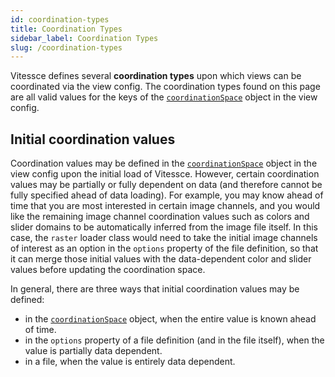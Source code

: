 ```yaml
---
id: coordination-types
title: Coordination Types
sidebar_label: Coordination Types
slug: /coordination-types
---
```



Vitessce defines several **coordination types** upon which views can be coordinated via the view config. The coordination types found on this page are all valid values for the keys of the [`coordinationSpace`](/docs/view-config-json/#coordinationspace) object in the view config.

<AutogeneratedCoordinationTypes />

## Initial coordination values

Coordination values may be defined in the [`coordinationSpace`](/docs/view-config-json/#coordinationspace) object in the view config upon the initial load of Vitessce. However, certain coordination values may be partially or fully dependent on data (and therefore cannot be fully specified ahead of data loading). For example, you may know ahead of time that you are most interested in certain image channels, and you would like the remaining image channel coordination values such as colors and slider domains to be automatically inferred from the image file itself. In this case, the `raster` loader class would need to take the initial image channels of interest as an option in the `options` property of the file definition, so that it can merge those initial values with the data-dependent color and slider values before updating the coordination space.

In general, there are three ways that initial coordination values may be defined:

- in the [`coordinationSpace`](/docs/view-config-json/#coordinationspace) object, when the entire value is known ahead of time.
- in the `options` property of a file definition (and in the file itself), when the value is partially data dependent.
- in a file, when the value is entirely data dependent.
